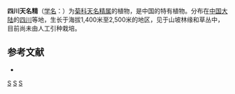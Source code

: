 {{Speciesbox 
| taxon = Carpesium szechuanense
| authority = Chen et [[胡启明|C. M. Hu]]
}}
'''四川天名精'''（[[学名|学名]]：{{lang|la|''Carpesium szechuanense''}}）为[[菊科|菊科]][[天名精属|天名精属]]的植物，是中国的特有植物。分布在[[中国大陆|中国大陆]]的[[四川|四川]]等地，生长于海拔1,400米至2,500米的地区，见于山坡林缘和草丛中，目前尚未由人工引种栽培。

== 参考文献 ==
<div class="references-small">
* {{cite web| url =http://www.bioinfo.cn/db05/KmzwSpecies.php?action=view&id=4333| title =四川天名精| work =《中国高等植物数据库全库》| publisher =中国科学院微生物研究所| author =昆明植物研究所| accessdate =2009-02-25| deadurl =yes| archiveurl =https://web.archive.org/web/20160305104716/http://www.bioinfo.cn/db05/KmzwSpecies.php?action=view&id=4333| archivedate =2016-03-05}}
</div>
{{Taxonbar|from=Q10924805}}

[[Category:天名精属|S]]
[[Category:中國特有植物|S]]
[[Category:四川植物|S]]